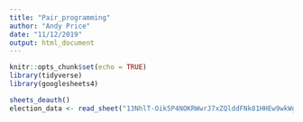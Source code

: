 ```yaml
---
title: "Pair_programming"
author: "Andy Price"
date: "11/12/2019"
output: html_document
---
```


```r
knitr::opts_chunk$set(echo = TRUE)
library(tidyverse)
library(googlesheets4)
```

```r
sheets_deauth()
election_data <- read_sheet("13NhlT-Oik5P4NOKRWwrJ7xZQlddFNk81HHEw9wkWglM")
```


